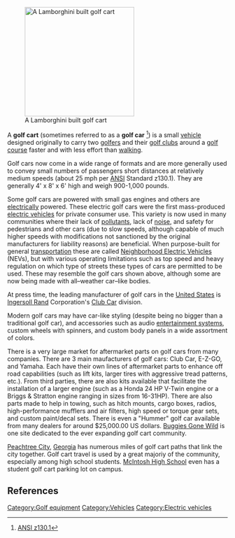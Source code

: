 [[Image:Lamborghini1.jpg|thumb|right|250px|A Lamborghini built golf cart]]

A '''golf cart''' (sometimes referred to as a '''golf car''' <ref name="ANSI">[http://www.ansi.org/news_publications/media_tips/golf.aspx?menuid=7 ANSI z130.1]</ref>) is a small [[vehicle]] designed originally to carry two [[golf]]ers and their [[Golf club (equipment)|golf clubs]] around a [[golf course]] faster and with less effort than [[walking]].

Golf cars now come in a wide range of formats and are more generally used to convey small numbers of passengers short distances at relatively medium speeds (about 25 mph per [[ANSI]] Standard z130.1).  They are generally 4' x 8' x 6' high and weigh 900-1,000 pounds.

Some golf cars are powered with small gas engines and others are [[electric motor|electric]]ally powered. These electric golf cars were the first mass-produced [[electric vehicle]]s for private consumer use. This variety is now used in many communities where their lack of [[pollutants]], lack of [[noise]], and safety for pedestrians and other cars (due to slow speeds, although capable of much higher speeds with modifications not sanctioned by the original manufacturers for liability reasons) are beneficial. When purpose-built for general [[transport|transportation]] these are called [[Neighborhood electric vehicle|Neighborhood Electric Vehicles]] (NEVs), but with various operating limitations such as top speed and heavy regulation on which type of streets these types of cars are permitted to be used. These may resemble the golf cars shown above, although some are now being made with all&ndash;weather car&ndash;like bodies.

At press time, the leading manufacturer of golf cars in the [[United States]] is [[Ingersoll Rand]] Corporation's [[Club Car]] division.

Modern golf cars may have car-like styling (despite being no bigger than a traditional golf car), and accessories such as audio [[entertainment system]]s, custom wheels with spinners, and custom body panels in a wide assortment of colors.

There is a very large market for aftermarket parts on golf cars from many companies. There are 3 main maufacturers of golf cars:  Club Car, E-Z-GO, and Yamaha.  Each have their own lines of aftermarket parts to enhance off road capabilities (such as lift kits, larger tires with aggressive tread patterns, etc.). From third parties, there are also kits available that facilitate the installation of a larger engine (such as a Honda 24 HP V-Twin engine or a Briggs & Stratton engine ranging in sizes from 16-31HP).  There are also parts made to help in towing, such as hitch mounts, cargo boxes, radios, high-performance mufflers and air filters, high speed or torque gear sets, and custom paint/decal sets. There is even a "Hummer" golf car available from many dealers for around $25,000.00 US dollars. [http://www.buggiesgonewild.com Buggies Gone Wild] is one site dedicated to the ever expanding golf cart community.

[[Peachtree City]], [[Georgia (U.S. state)|Georgia]] has numerous miles of golf cart paths that link the city together. Golf cart travel is used by a great majoriy of the community, especially among high school students. [[McIntosh High School]] even has a student golf cart parking lot on campus.

 

==References==
<references />

[[Category:Golf equipment]]
[[Category:Vehicles]]
[[Category:Electric vehicles]]